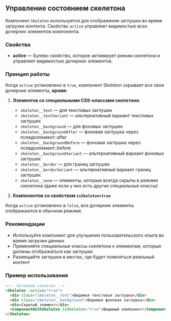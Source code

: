 ## Управление состоянием скелетона

Компонент `Skeleton` используется для отображения заглушки во время загрузки контента. Свойство `active` управляет видимостью всех дочерних элементов компонента.

### Свойства

- **active** — Булево свойство, которое активирует режим скелетона и управляет видимостью дочерних элементов.

### Принцип работы

Когда `active` установлено в `true`, компонент Skeleton скрывает все свои дочерние элементы, **кроме**:

1. **Элементов со специальными CSS-классами скелетона:**
   - `skeleton__text` — для текстовых заглушек
   - `skeleton__textVariant` — альтернативный вариант текстовых заглушек
   - `skeleton__background` — для фоновых заглушек
   - `skeleton__backgroundAfter` — фоновая заглушка через псевдоэлемент::after
   - `skeleton__backgroundBefore` — фоновая заглушка через псевдоэлемент::before
   - `skeleton__backgroundVariant` — альтернативный вариант фоновых заглушек
   - `skeleton__border` — для границ заглушек
   - `skeleton__borderVariant` — альтернативный вариант границ заглушек
   - `skeleton__none` — элементы, которые всегда скрыты в режиме скелетона (даже если у них есть другие специальные классы)

2. **Компонентов со свойством `isSkeleton=true`**

Когда `active` установлено в `false`, все дочерние элементы отображаются в обычном режиме.

### Рекомендации

- Используйте компонент для улучшения пользовательского опыта во время загрузки данных
- Применяйте специальные классы скелетона к элементам, которые должны отображаться как заглушки
- Размещайте заглушки в местах, где будет появляться реальный контент

### Пример использования

```html
<!-- Активный скелетон -->
<Skeleton :active="true">
  <div class="skeleton__text">Видимая текстовая заглушка</div>
  <div class="skeleton__background">Видимая фоновая заглушка</div>
  <div>Скрытый элемент</div>
  <ComponentWithSkeleton isSkeleton="true">Видимый компонент</ComponentWithSkeleton>
</Skeleton>
```
